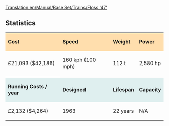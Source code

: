 [[Translation:en/Manual/Base Set/Trains/Floss '47']]
==Statistics==

{| cellspacing="3" align="center"

|style="background:#ffdead;"| '''Cost'''
|style="background:#ffdead;"| '''Speed'''
|style="background:#ffdead;"| '''Weight'''
|style="background:#ffdead;"| '''Power'''
|-
| £21,093 ($42,186)
| 160 kph (100 mph)
| 112 t
| 2,580 hp
|-
|style="background:white;"colspan='4'| 
|-
|style="background:#dfefef;"|'''Running Costs / year'''
|style="background:#dfefef;"|'''Designed'''
|style="background:#dfefef;"|'''Lifespan'''
|style="background:#dfefef;"|'''Capacity'''
|-
| £2,132 ($4,264)
| 1963
| 22 years
| N/A
|}